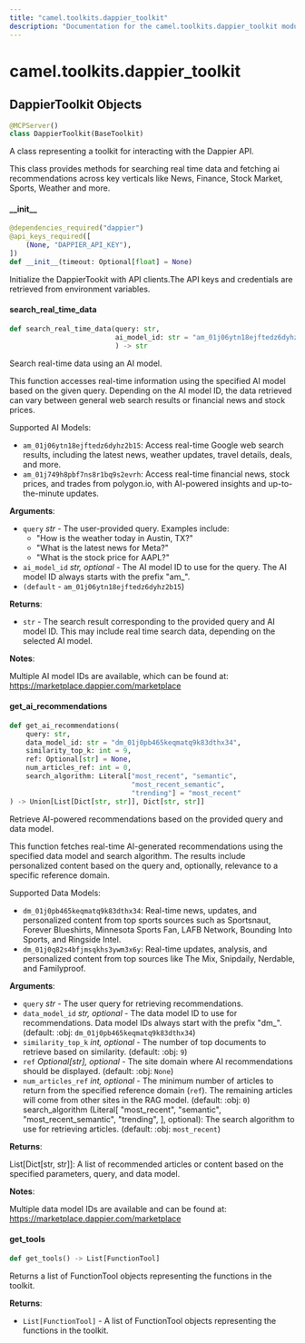 ```yaml
---
title: "camel.toolkits.dappier_toolkit"
description: "Documentation for the camel.toolkits.dappier_toolkit module"
---
```


<a id="camel.toolkits.dappier_toolkit"></a>

# camel.toolkits.dappier\_toolkit

<a id="camel.toolkits.dappier_toolkit.DappierToolkit"></a>

## DappierToolkit Objects

```python
@MCPServer()
class DappierToolkit(BaseToolkit)
```

A class representing a toolkit for interacting with the Dappier API.

This class provides methods for searching real time data and fetching
ai recommendations across key verticals like News, Finance, Stock Market,
Sports, Weather and more.

<a id="camel.toolkits.dappier_toolkit.DappierToolkit.__init__"></a>

#### \_\_init\_\_

```python
@dependencies_required("dappier")
@api_keys_required([
    (None, "DAPPIER_API_KEY"),
])
def __init__(timeout: Optional[float] = None)
```

Initialize the DappierTookit with API clients.The API keys and
credentials are retrieved from environment variables.

<a id="camel.toolkits.dappier_toolkit.DappierToolkit.search_real_time_data"></a>

#### search\_real\_time\_data

```python
def search_real_time_data(query: str,
                          ai_model_id: str = "am_01j06ytn18ejftedz6dyhz2b15"
                          ) -> str
```

Search real-time data using an AI model.

This function accesses real-time information using the specified
AI model based on the given query. Depending on the AI model ID,
the data retrieved can vary between general web search results or
financial news and stock prices.

Supported AI Models:
- `am_01j06ytn18ejftedz6dyhz2b15`:
Access real-time Google web search results, including the latest
news, weather updates, travel details, deals, and more.
- `am_01j749h8pbf7ns8r1bq9s2evrh`:
Access real-time financial news, stock prices, and trades from
polygon.io, with AI-powered insights and up-to-the-minute updates.

**Arguments**:

- `query` _str_ - The user-provided query. Examples include:
  - "How is the weather today in Austin, TX?"
  - "What is the latest news for Meta?"
  - "What is the stock price for AAPL?"
- `ai_model_id` _str, optional_ - The AI model ID to use for the query.
  The AI model ID always starts with the prefix "am_".
- `(default` - `am_01j06ytn18ejftedz6dyhz2b15`)
  

**Returns**:

- `str` - The search result corresponding to the provided query and
  AI model ID. This may include real time search data,
  depending on the selected AI model.
  

**Notes**:

  Multiple AI model IDs are available, which can be found at:
  https://marketplace.dappier.com/marketplace

<a id="camel.toolkits.dappier_toolkit.DappierToolkit.get_ai_recommendations"></a>

#### get\_ai\_recommendations

```python
def get_ai_recommendations(
    query: str,
    data_model_id: str = "dm_01j0pb465keqmatq9k83dthx34",
    similarity_top_k: int = 9,
    ref: Optional[str] = None,
    num_articles_ref: int = 0,
    search_algorithm: Literal["most_recent", "semantic",
                              "most_recent_semantic",
                              "trending"] = "most_recent"
) -> Union[List[Dict[str, str]], Dict[str, str]]
```

Retrieve AI-powered recommendations based on the provided query
and data model.

This function fetches real-time AI-generated recommendations using the
specified data model and search algorithm. The results include
personalized content based on the query and, optionally, relevance
to a specific reference domain.

Supported Data Models:
- `dm_01j0pb465keqmatq9k83dthx34`:
Real-time news, updates, and personalized content from top sports
sources such as Sportsnaut, Forever Blueshirts, Minnesota Sports
Fan, LAFB Network, Bounding Into Sports, and Ringside Intel.
- `dm_01j0q82s4bfjmsqkhs3ywm3x6y`:
Real-time updates, analysis, and personalized content from top
sources like The Mix, Snipdaily, Nerdable, and Familyproof.

**Arguments**:

- `query` _str_ - The user query for retrieving recommendations.
- `data_model_id` _str, optional_ - The data model ID to use for
  recommendations. Data model IDs always start with the prefix
  "dm_". (default: :obj: `dm_01j0pb465keqmatq9k83dthx34`)
- `similarity_top_k` _int, optional_ - The number of top documents to
  retrieve based on similarity. (default: :obj: `9`)
- `ref` _Optional[str], optional_ - The site domain where AI
  recommendations should be displayed. (default: :obj: `None`)
- `num_articles_ref` _int, optional_ - The minimum number of articles
  to return from the specified reference domain (`ref`). The
  remaining articles will come from other sites in the RAG
  model. (default: :obj: `0`)
  search_algorithm (Literal[
  "most_recent",
  "semantic",
  "most_recent_semantic",
  "trending",
  ], optional): The search algorithm to use for retrieving
  articles. (default: :obj: `most_recent`)
  

**Returns**:

  List[Dict[str, str]]: A list of recommended articles or content
  based on the specified parameters, query, and data model.
  

**Notes**:

  Multiple data model IDs are available and can be found at:
  https://marketplace.dappier.com/marketplace

<a id="camel.toolkits.dappier_toolkit.DappierToolkit.get_tools"></a>

#### get\_tools

```python
def get_tools() -> List[FunctionTool]
```

Returns a list of FunctionTool objects representing the functions
in the toolkit.

**Returns**:

- `List[FunctionTool]` - A list of FunctionTool objects representing
  the functions in the toolkit.

